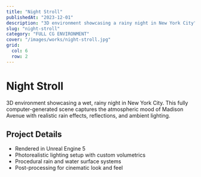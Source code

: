 ```yaml
---
title: "Night Stroll"
publishedAt: "2023-12-01"
description: "3D environment showcasing a rainy night in New York City"
slug: "night-stroll"
category: "FULL CG ENVIRONMENT"
cover: "/images/works/night-stroll.jpg"
grid:
  col: 6
  row: 2
---
```


# Night Stroll

3D environment showcasing a wet, rainy night in New York City. This fully computer-generated scene captures the atmospheric mood of Madison Avenue with realistic rain effects, reflections, and ambient lighting.

## Project Details

- Rendered in Unreal Engine 5
- Photorealistic lighting setup with custom volumetrics
- Procedural rain and water surface systems
- Post-processing for cinematic look and feel 